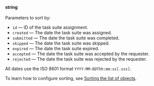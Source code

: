 **string**<br/><br/>Parameters to sort by:

- `id` — ID of the task suite assignment.
- `created` — The date the task suite was assigned.
- `submitted` — The date the task suite was completed.
- `skipped` — The date the task suite was skipped.
- `expired` — The date the task suite expired.
- `accepted` — The date the task suite was accepted by the requester.
- `rejected` — The date the task suite was rejected by the requester.

<Note mode="note" title="Note">

All dates use the ISO 8601 format `YYYY-MM-DDThh:mm:ss[.sss]`.

</Note>

To learn how to configure sorting, see [Sorting the list of objects](/docs/api/sorting).
